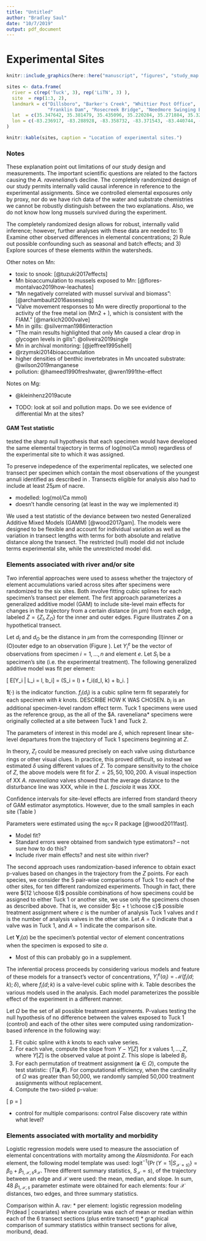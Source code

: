 ```yaml
---
title: "Untitled"
author: "Bradley Saul"
date: "10/7/2019"
output: pdf_document
---
```


# Experimental Sites

```r
knitr::include_graphics(here::here("manuscript", "figures", "study_map.pdf"))
```

```r
sites <- data.frame(
  river = c(rep('Tuck', 3), rep('LiTN', 3) ),
  site  = rep(1:3, 2),
  landmark = c("Dillsboro", "Barker's Creek", "Whittier Post Office",
               "Franklin Dam", "Rosecreek Bridge", "Needmore Swinging Bridge"),
  lat  = c(35.347642, 35.381479, 35.435096, 35.220284, 35.271884, 35.322444),
  lon = c(-83.236917, -83.288928, -83.358732, -83.371543, -83.440744, -83.521481) 
) 
```

```r
knitr::kable(sites, caption = "Location of experimental sites.")
```




### Notes

These explanation point out limitations of our study design and measurements. The important scientific questions are related to the factors causing the *A. raveneliana*'s decline. The completely randomized design of our study permits internally valid causal inference in reference to the experimental assignments. Since we controlled elemental exposures only by proxy, nor do we have rich data of the water and substrate chemistries we cannot be robustly distinguish between the two explanations. Also, we do not know how long mussels survived during the experiment.


The completely randomized design allows for robust, internally valid inference; however, further analyses with these data are needed to: 1) Examine other observed differences in elemental concentrations; 2) Rule out possible confounding such as seasonal and batch effects; and 3) Explore sources of these elements within the watersheds.


Other notes on Mn:


* toxic to snook: [@tuzuki2017effects]
* Mn bioaccumulation to mussels exposed to Mn: [@flores-montalvao2019how-leachates]
* "Mn negatively correlated with mussel survival and biomass": [@archambault2016assessing]
* "Valve movement responses to Mn were directly proportional to the activity of the free metal ion (Mn2 + ), which is consistent with the FIAM." [@markich2000valve]
* Mn in gills: @silverman1986interaction
* "The main results highlighted that only Mn caused a clear drop in glycogen levels in gills": @oliveira2019single
* Mn in archival monitoring: [@jeffree1995shell]
* @rzymski2014bioaccumulation
* higher densities of benthic invertebrates in Mn uncoated substrate: @wilson2019manganese
* pollution: @hameed1990freshwater, @wren1991the-effect

Notes on Mg:

* @kleinhenz2019acute

* TODO: look at soil and pollution maps. Do we see evidence of differential Mn at the sites?

#### GAM Test statistic



tested the sharp null hypothesis that each specimen would have developed the same elemental trajectory in terms of $\text{log}(\text{mol/Ca mmol})$ regardless of the experimental site to which it was assigned. 

To preserve indepedence of the experimental replicates, we selected one transect per specimen which contain the most observations of the youngest annuli identified as described in \ref{anatomical-alignment}. Transects eligible for analysis also had to include at least 25$\mu$m of nacre. 


* modelled: $\text{log}(\text{mol/Ca mmol})$ 
* doesn't handle censoring (at least in the way we implemented it)

We used a test statistic of the deviance between two nested Generalized Additive Mixed Models (GAMM) [@wood2017gam]. The models were designed to be flexible and account for individual variation as well as the variation in transect lengths with terms for both absolute and relative distance along the transect. The restricted (null) model did not include terms experimental site, while the unrestricted model did.



### Elements associated with river and/or site


Two inferential approaches were used to assess whether the trajectory of element accumulations varied across sites after specimens were randomized to the six sites. Both involve fitting cubic splines for each specimen’s transect per element. The first approach parameterizes a generalized additive model (GAM) to include site-level main effects for changes in the trajectory from a certain distance (in $\mu$m) from each edge, labeled $Z = \{Z_I, Z_O\}$ for the inner and outer edges. Figure \ref{fig:zpoint} illustrates $Z$ on a hypothetical transect.

\begin{figure}
\label{fig:zpoint}
\caption{A hypothetical transect showing $Z$ and how the $\delta$ parameters may shift the trajectory from $\mathbb{X}_I$ and $\mathbb{X}_O$ to its respective edge.}
\includegraphics{holder.png}
\end{figure}

Let $d_{I}$ and $d_{O}$ be the distance in $\mu$m from the corresponding (I)inner or (O)outer edge to an observation (Figure \ref{xpoint}). Let $Y^e_i$ be the vector of observations from specimen $i = 1, \dots, n$ and element $e$. Let $S_i$ be a specimen’s site (i.e. the experimental treatment). The following generalized additive model was fit per element:

\[
E[Y_i | L_i = l, b_i] = \mathbf{1}(S_i = l) \left[ \delta_{ZI} ((d_I - Z_{I}) * (d_I - Z_{I} <= 0)) +  \delta_{ZO} ((d_O - Z_{O}) * (d_O - Z_{O} <= 0)) \right] + f_i(d_I, k) + b_i.
\]

$\mathbf{1}(\cdot)$ is the indicator function. $f_i(d_{I})$ is a cubic spline term fit separately for each specimen with $k$ knots. DESCRIBE HOW K WAS CHOSEN. $b_i$ is an additional specimen-level random effect term. Tuck 1 specimens were used as the reference group, as the all of the $A. raveneliana* specimens were originally collected at a site between Tuck 1 and Tuck 2. 

The parameters of interest in this model are $\delta$, which represent linear site-level departures from the trajectory of Tuck 1 specimens beginning at $Z$.

In theory, $Z_I$ could be measured precisely on each valve using disturbance rings or other visual clues. In practice, this proved difficult, so instead we estimated $\delta$ using different values of $Z$. To compare sensitivity to the choice of $Z$, the above models were fit for $Z_{\cdot} = 25, 50, 100, 200$. A visual inspection of XX *A. raveneliana* valves showed that the average distance to the disturbance line was XXX, while in the *L. fasciola* it was XXX.

Confidence intervals for site-level effects are inferred from standard theory of GAM estimator asymptotics. However, due to the small samples in each site (Table \ref{table1})

Parameters were estimated using the `mgcv` R package [@wood2011fast].

* Model fit?
* Standard errors were obtained from sandwich type estimators? -- not sure how to do this?
* Include river main effects? and nest site within river?


The second approach uses randomization-based inference to obtain exact p-values based on changes in the trajectory from the $Z$ points. For each species, we consider the 5 pair-wise comparisons of Tuck 1 to each of the other sites, for ten different randomized experiments. Though in fact, there were ${12 \choose 6}$ possible combinations of how specimens could be assigned to either Tuck 1 or another site, we use only the specimens chosen as described above. That is, we consider ${c + t \choose c}$ possible treatment assignment where $c$ is the number of analysis Tuck 1 valves and $t$ is the number of analysis valves in the other site. Let $A = 0$ indicate that a valve was in Tuck 1, and $A = 1$ indicate the comparison site. 

\begin{table}[ht]
\label{tab:comparisons}
\caption{Tests of a hypothesis of no difference were made for each combination of the following comparisons.}
\begin{tabular}{lclc}
Type   & Comparison & Levels & Number \\
Between      & Experimental units & Tuck to LiTN; Baseline to Tuck; Baseline to LiTN; Baseline to each of 6 sites; Tuck1 to each of other 5 sites & 11 \\
Within       & Species & A. rav; L. fas & 2 \\
Within       & Elements& As, Hg, etc & 23 \\
Within       & Splines & cross validated spline; no spline & 2 \\
Within       & Transformations & none; CA ratio; log10 & 3 \\
Within       & Valve summary & B - Slope from $Z$ to edge; B ratio - ratio of slope from $Z$ to edge and slope of previous valve section; M - mean of value from $Z$ to edge; S - concentration per $\mu$m across entire transect & 4 \\
Within       & Edge & Inner; Outer & 2 \\
Within       & $Z$ & 25, 50, 100, 200 & 4 \\
Total comparisons & & = 11 * 2 * 23 * 2 * 3 * ((3 * 2 * 4) + 1) = 75900 &
\end{tabular}
\end{table}

Let $\mathbf{Y}_i(a)$ be the specimen’s potential vector of element concentrations when the specimen is exposed to site $a$. 

* Most of this can probably go in a supplement.

The inferential process proceeds by considering various models and feature of these models for a transect’s vector of concentrations, $Y^e_i(a_i) = \mathcal{M}(f_i(d; k); \delta)$, where $f_i(d; k)$ is a valve-level cubic spline with $k$. Table \ref{tab:models} describes the various models used in the analysis. Each model parameterizes the possible effect of the experiment in a different manner.

\begin{table}
\centering
\label{tab:models}
\caption{Models considered}
\begin{tabular}{c|cc}
Label & Description & $\mathcal{M}$ \\
B & Shift in trajectory from point $Z$ to edge. $\delta$ represents a linear effect of the exposure between distances the edge and $Z$.  & $f_i(d; k) - \delta a (d - Z)[(d - Z) \leq 0]$ \\
BR & Shift in ratio of trajectory from after point $Z$ to edge relative to prior trajectory & TBD \\
M & Difference in average value from point $Z$ to edge & $f_i(d; k) - \delta a (d - Z)$ \\
S & Difference in total elemental accumulation across entire transect & $\frac{\sum_{id} f_i(d; k) - \delta a }{\sum d}$
\end{tabular}
\end{table}

Let $\Omega$ be the set of all possible treatment assignments. P-values testing the null hypothesis of no difference between the valves exposed to Tuck 1 (control) and each of the other sites were computed using randomization-based inference in the following way:

1. Fit cubic spline with $k$ knots to each valve series. 
2. For each valve, compute the slope from $Y - Y[Z]$ for x values $1, \dots, Z$, where $Y[Z]$ is the observed value at point $Z$. This slope is labeled $B_i$.
3. For each permutation of treatment assignment ($\mathbf{a} \in \Omega$), compute the test statistic: $(T(\mathbf{a}, \mathbf{F})$. For computational efficiency, when the cardinality of $\Omega$ was greater than 50,000, we randomly sampled 50,000 treatment assignments without replacement.
4. Compute the two-sided p-value:

\[
p = \frac{\sum_{\mathbf{a} \in \Omega} \ I(T(\mathbf{a}, \mathbf{F}) \geq T(\mathbf{A}, \mathbf{F}))}{|\Omega|}
\]


* control for multiple comparisons: control False discovery rate within what level?


### Elements associated with mortality and morbidity

Logistic regression models were used to measure the association of elemental concentrations with mortality among the *Alasmidonta*. For each element, the following model template was used: $\mbox{logit}^{-1}\{\Pr(Y = 1| S_{\mathcal{X} = s)} \} = \beta_0 + \beta_{1, \mathcal{X}, s} s_{\mathcal{X}}$. Three different summary statistics, $S_{\mathcal{X}} = s)$, of the trajectory between an edge and $\mathcal{X}$ were used: the mean, median, and slope. In sum, 48 $\beta_{1, \mathcal{X}, s}$ parameter estimate were obtained for each elements: four $\mathcal{X}$ distances, two edges, and three summary statistics. 

Comparison within A. rav:
* per element: logistic regression modeling Pr(dead | covariates) where covariate was each of mean or median within each of the 6 transect sections (plus entire transect)
* graphical comparison of summary statistics within transect sections for alive, moribund, dead.

